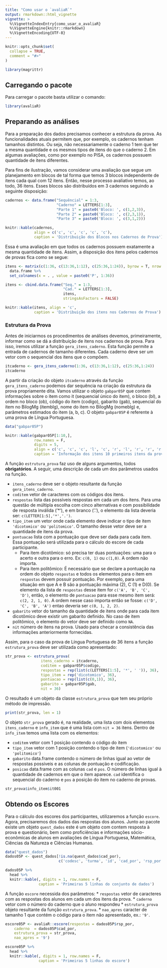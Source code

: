 ```yaml
---
title: "Como usar o `avaliaR`"
output: rmarkdown::html_vignette
vignette: >
  %\VignetteIndexEntry{como_usar_o_avaliaR}
  %\VignetteEngine{knitr::rmarkdown}
  %\VignetteEncoding{UTF-8}
---
```


```r
knitr::opts_chunk$set(
  collapse = TRUE,
  comment = "#>"
)

library(magrittr)

```

## Carregando o pacote
Para carregar o pacote basta utilizar o comando:
```r
library(avaliaR)
```


## Preparando as análises

Para a preparação dos dados precisamos conhecer a estrutura da prova. As 
funcionalidades atuais permitem que, por exemplo, os cadernos tenham tamanhos 
distintos. Ou seja, não necessariamente o caderno 1 tem que ter a mesma quantidade
e os mesmos tipos de itens do que o caderno 2. Em algumas avaliações, como por exemplo
no PISA, os cadernos possuem quantidade de itens diferentes.

Para fins de ilustração, vamos considerar uma avaliação que segue um planejamento
em blocos de tal forma que temos 3 blocos independente de itens cada qual com 12 itens.
Então, nesse processo avaliativo temos, ao todo, 36 itens. Esses blocos são distribuídos
em 3 cadernos seguindo a seguinte disposição:

```r
cadernos <- data.frame("Sequêncial" = 1:3,
                       "Caderno" = LETTERS[1:3],
                       "Parte 1" = paste0('Bloco: ', c(1,2,3)),
                       "Parte 2" = paste0('Bloco: ', c(2,3,1)),
                       "Parte 3" = paste0('Bloco: ', c(3,1,2)))

knitr::kable(cadernos, 
             align = c('c', 'c', 'c', 'c', 'c'),
             caption = 'Distribuição dos Blocos nos Cadernos de Prova')
```

Essa é uma avaliação em que todos os cadernos possuem exatamente a mesma 
quantidade de itens. Assim, a disposição dos itens pelos cadernos de provas 
fica como se segue:

```r

itens <- matrix(c(1:36, c(13:36,1:12), c(25:36,1:24)), byrow = T, nrow = 3)  %>%
  data.frame %>%
  set_colnames(x = . , value = paste0('P', 1:36))

itens <- cbind.data.frame("Seq." = 1:3,
                          "Cad." = LETTERS[1:3],
                          itens,
                          stringsAsFactors = FALSE)

knitr::kable(itens, align = 'c', 
             caption = 'Distribuição dos itens nos Cadernos de Prova')
```

### Estrutura da Prova

Antes de iniciarmos os procedimentos de análises devemos, primeiramente, 
informar como se dá a distribuição de itens nos cadernos de prova. Para 
isso, iremos utilizar a função `gera_itens_caderno`.  Esta função
permite a entrada de cadernos de tamanho diferentes. Cada caderno deve 
ser um vetor com o sequencial dos itens que o compõem. 

```r
itcaderno <- gera_itens_caderno(1:36, c(13:36,1:12), c(25:36,1:24))
itcaderno
```

A partir da criação do objeto `itcaderno` através da função `gera_itens_caderno`
podemos dar sequência na criação da estrutura da prova propriamente dita. Vamos
utilizar o objeto `gabpar05P` que contem informações sobre o item como 
it (sequencial único do item), o bloco (bl), a ordem no bloco (ob), 
código do item (codigo), gabarito (gab), sequencial do item no BilogMg (itemblg),
nome do item no BilogMg (nomeblg) e, parâmetros estimados do item (a, b, c).
O objeto `gabpar05P` é referente à uma prova de Língua Portuguesa.

```r
data("gabpar05P")
```

```r
knitr::kable(gabpar05P[1:10,], 
             row.names = F,
             digits = 5, 
             align = c('c', 'c', 'c', 'l', 'c', 'r', 'l', 'r', 'r', 'r'),
             caption = 'Informação dos itens 10 primeiros itens da prova')
```

A função `estrutura_prova` faz uso de alguns argumentos, todos **obrigatórios**.
A seguir, uma descrição de cada um dos parâmetros usados na função.

* `itens_caderno` deve ser o objeto resultante da função `gera_itens_caderno`.
* `coditem` vetor de caracteres com os códigos dos itens.
* `respostas` lista das possíveis respostas em cada um dos itens. Para uma questão 
de múltipla escolha com cinco alternativas e com possibilidade de resposta inválida ('*'),
e em branco ('.'), o elemento da lista deveria ser: `c(LETTER[1:5],'*','.')`.
* `tipo_item` um vetor onde cada elemento deve indicar o tipo de item `'dicotomico'` ou 
`'politomico'`. O tamanho desse vetor deve ser a quantidade de itens da prova.
* `pontuacao` lista com a pontuação que deve ser dada para cada item. Essa pontuação 
será utilizada para o cálculo do escore de cada participante. 
  + Para item dicotômico: só precisa ter duas pontuações: uma para o acerto e 
  outra para o erro. Ex: `c(0, 1)` ou `c(1,0)`. A ordem não importa.
  + Para item politômico: É necessário que se declare a pontuação na ordem do 
  objeto `respostas` e todos os elementos para o item em `respostas` devem possuir 
  pontuação. Por exemplo, para uma situação em que A e B são a pontuação máxima (2),
  C (1) e D(0). Se elemento da lista de `respostas` desse item for 
  `c('A', 'B', 'C', 'D')`, então, o elemento de `pontuacao` para esse mesmo item
  será: `c(2, 2, 1, 0)`. A ordem nesse caso importa então se fosse: 
  `c('D', 'C', 'B', 'A')` entao deveria ser `c(0, 1, 2, 2)`.
* `gabarito` vetor do tamanho da quantidade de itens onde para cada item dicotômico
deve existir um gabarito definido. No caso de item politômico, o elemento do vetor 
deve ser definido como `NA`.
* `nit` número de itens na prova. Usado para checar a consistência das informações
anteriormente fornecidas.

Assim, para o caso da prova de Língua Portuguesa de 36 itens a função 
`estrutura_prova` deve ser utilizada como apresentado:

```r
str_prova <- estrutura_prova(
                itens_caderno = itcaderno,
                coditem = gabpar05P$codigo,
                respostas = rep(list(c(LETTERS[1:5], '*', ' ')), 36),
                tipo_item = rep('dicotomico', 36),
                pontuacao = rep(list(c(0,1)), 36),
                gabarito = gabpar05P$gab,
                nit = 36)
```


O resultado é um objeto da classe `estrutura_prova` que tem seu próprio método 
de impressão. 

```r
print(str_prova, len = 1)
```

O objeto `str_prova` gerado é, na realidade, uma lista com dois 
elementos `itens_caderno` e `info_item` que é uma lista com `nit = 36`
itens. Dentro de `info_item` temos uma lista com os elementos:

* `coditem` vetor com 1 posição contendo o código do item 
* `tipo_item` vetor com 1 posição contendo o tipo de item (`'dicotomico'` ou `'politomico'`)
* `gabarito` data.frame contendo o número de linhas igual ao vetor de respostas possíveis e as 
colunas de pontuação e codificação.
* `posicao` data.frame com as colunas `cad` e `pos`.  O número de linhas igual à 
quantidade de cadernos em que o item aparece. `cad` identifica o sequencial do caderno
e `pos` a posição do item no caderno de provas.


```r
str_prova$info_item$it001
```

## Obtendo os Escores

Para o cálculo dos escores dos participantes, utilizaremos a função `escore`.
Agora, precisaremos dos dados das respostas dos alunos. Junto ao pacote existe
um objeto `quest_dados` este é um objeto com contem resposta à prova e questionário, 
bem como proficiências e informações sócio-econômicas de alunos em
avaliações de Língua Portuguesa, Matemática, Ciências da Natureza e Ciências
Humanas.

```r
data("quest_dados")
dados05P <- quest_dados[!is.na(quest_dados$cad_por),
                        c('codesc', 'turma', 'id', 'cad_por', 'rsp_por', 'profi_por')]
```

```r
dados05P %>% 
  head %>% 
  knitr::kable(, digits = 1, row.names = F, 
               caption = 'Primeiras 5 linhas do conjunto de dados')
```

A função `escore` necessida dos parâmetros:
* `respostas` vetor de caracteres com as respostas dos alunos em cada um dos itens da prova.
* `caderno` vetor com o número do caderno que o aluno respondeu
* `estrutura_prova` objeto resultante da função `estrutura_prova`.
* `nao_apres` caracter de tamanho 1 que contém o código para o item não apresentado, ex.: `'9'`.

```r
escore05P <- avaliaR::escore(respostas = dados05P$rsp_por,
    caderno  = dados05P$cad_por,
    estrutura_prova = str_prova,
    nao_apres = '9')
```


```r
escore05P %>% 
  head %>% 
  knitr::kable(, digits = 1, row.names = F, 
               caption = 'Primeiras 5 linhas do escore')
```

